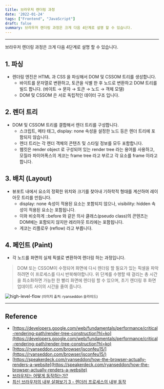 ```yaml
---
title: 브라우저 렌더링 과정
date: '2022-01-24'
tags: ["Frontend", "JavaScript"]
draft: false
summary: 브라우저 렌더링 과정은 크게 다음 4단계로 설명 할 수 있습니다.
---
```


<TOCInline toc={props.toc} exclude="Overview" toHeading={2,3} asDisclosure/>

---

브라우저 렌더링 과정은 크게 다음 4단계로 설명 할 수 있습니다.

## 1. 파싱

- 렌더링 엔진은 HTML 과 CSS 을 파싱해서 DOM 및 CSSOM 트리를 생성합니다.
  - 바이트를 문자열로 변환하고, 토큰을 식별 한 후 노드로 변환하고 DOM 트리를 빌드 합니다. (바이트 → 문자 → 토큰 → 노드 → 객체 모델)
  - DOM 및 CSSOM 은 서로 독립적인 데이터 구조 입니다.

## 2. 렌더 트리

- DOM 및 CSSOM 트리를 결합해서 렌더 트리를 구성합니다.
  - 스크립트, 메타 태그, display: none 속성을 설정한 노드 등은 렌더 트리에 포함되지 않습니다.
  - 렌더 트리는 각 렌더 객체의 콘텐츠 및 스타일 정보를 모두 포함합니다.
  - 웹킷은 render object 로 구성되어 있는 render tree 라는 용어를 사용하고, 모질라 파이어폭스의 게코는 frame tree 라고 부르고 각 요소를 frame 이라고 합니다.

## 3. 배치 (Layout)

- 뷰포트 내에서 요소의 정확한 위치와 크기를 찾아내 기하학적 형태를 계산하여 레이아웃 트리를 만듭니다.
  - display: none 속성이 적용된 요소는 포함되지 않으나, visibility: hidden 속성이 적용된 요소는 포함됩니다.
  - 이와 비슷하게 ::before 와 같은 의사 클래스(pseudo class)의 콘텐츠는 DOM에는 포함되지 않지만 레리아웃 트리에는 포함됩니다.
  - 게코는 리플로우 (reflow) 라고 부릅니다.

## 4. 페인트 (Paint)

- 각 노드를 화면의 실제 픽셀로 변환하여 렌더링 하는 과정입니다.

> DOM 또는 CSSOM이 수정되어 화면에 다시 렌더링 할 필요가 있는 픽셀을 파악하려면 이 프로세스를 다시 반복해야합니다. 위 단계를 수행할 때 걸리는 총 시간을 최소화하면 가능한 한 빨리 화면에 렌더링 할 수 있으며, 초기 렌더링 후 화면 업데이트 사이의 시간을 줄여 줍니다.

<img src="/static/images/posts/2022/01/24/high-level-flow.png" alt="high-level-flow" />

<small>
    (이미지 출처: ryanseddon 슬라이드)
</small>

---

## Reference

- [https://developers.google.com/web/fundamentals/performance/critical-rendering-path/render-tree-construction?hl=ko](https://developers.google.com/web/fundamentals/performance/critical-rendering-path/render-tree-construction?hl=ko)
- [https://ryanseddon.com/browser/jsconfeu15/](https://ryanseddon.com/browser/jsconfeu15/)
- [https://speakerdeck.com/ryanseddon/how-the-browser-actually-renders-a-website](https://speakerdeck.com/ryanseddon/how-the-browser-actually-renders-a-website)
- [브라우저는 어떻게 동작하는가?](https://d2.naver.com/helloworld/59361)
- [최신 브라우저의 내부 살펴보기 3 - 렌더러 프로세스의 내부 동작](https://d2.naver.com/helloworld/5237120)

